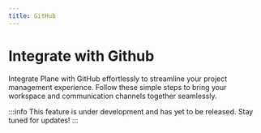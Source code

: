 ```yaml
---
title: GitHub
---
```

# Integrate with Github

Integrate Plane with GitHub effortlessly to streamline your project management experience. Follow these simple steps to bring your workspace and communication channels together seamlessly.

:::info
This feature is under development and has yet to be released. Stay tuned for updates!
:::
